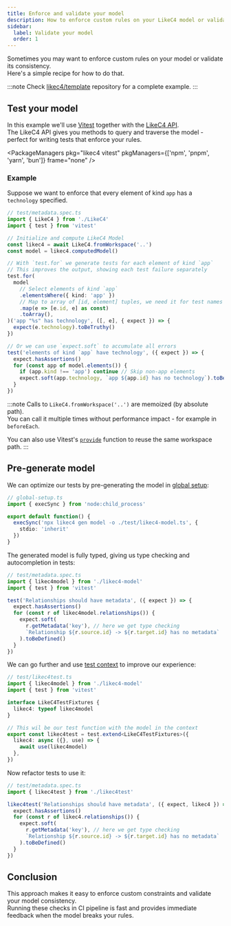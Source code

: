 ```yaml
---
title: Enforce and validate your model
description: How to enforce custom rules on your LikeC4 model or validate its consistency
sidebar: 
  label: Validate your model
  order: 1
---
```



Sometimes you may want to enforce custom rules on your model or validate its consistency.  
Here's a simple recipe for how to do that.

:::note
Check <a href="https://github.com/likec4/template" target='_blank'>likec4/template</a> repository for a complete example.
:::


## Test your model

In this example we'll use [Vitest](https://vitest.dev) together with the [LikeC4 API](/tooling/model-api/).  
The LikeC4 API gives you methods to query and traverse the model - perfect for writing tests that enforce your rules.

<PackageManagers
  pkg="likec4 vitest"
  pkgManagers={['npm', 'pnpm', 'yarn', 'bun']}
  frame="none"
/>

### Example

Suppose we want to enforce that every element of kind `app` has a `technology` specified.

```ts
// test/metadata.spec.ts
import { LikeC4 } from './LikeC4'
import { test } from 'vitest'

// Initialize and compute LikeC4 Model
const likec4 = await LikeC4.fromWorkspace('..')
const model = likec4.computedModel()

// With `test.for` we generate tests for each element of kind `app`
// This improves the output, showing each test failure separately
test.for(
  model
    // Select elements of kind `app`
    .elementsWhere({ kind: 'app' })
    // Map to array of [id, element] tuples, we need it for test names
    .map(e => [e.id, e] as const)
    .toArray(),
)('app "%s" has technology', ([, e], { expect }) => {
  expect(e.technology).toBeTruthy()
})

// Or we can use `expect.soft` to accumulate all errors
test('elements of kind `app` have technology', ({ expect }) => {
  expect.hasAssertions()
  for (const app of model.elements()) {
    if (app.kind !== 'app') continue // Skip non-app elements
    expect.soft(app.technology, `app ${app.id} has no technology`).toBeTruthy()
  }
})
```

:::note
Calls to `LikeC4.fromWorkspace('..')` are memoized (by absolute path).  
You can call it multiple times without performance impact - for example in `beforeEach`.

You can also use Vitest's [`provide`](https://vitest.dev/advanced/api/vitest.html#provide) function to reuse the same workspace path.
:::


## Pre-generate model

We can optimize our tests by pre-generating the model in [global setup](https://vitest.dev/config/#globalsetup):

```ts
// global-setup.ts
import { execSync } from 'node:child_process'

export default function() {
  execSync('npx likec4 gen model -o ./test/likec4-model.ts', {
    stdio: 'inherit'
  })
}
```

The generated model is fully typed, giving us type checking and autocompletion in tests:

```ts
// test/metadata.spec.ts
import { likec4model } from './likec4-model'
import { test } from 'vitest'

test('Relationships should have metadata', ({ expect }) => {
  expect.hasAssertions()
  for (const r of likec4model.relationships()) {
    expect.soft(
      r.getMetadata('key'), // here we get type checking 
      `Relationship ${r.source.id} -> ${r.target.id} has no metadata`
    ).toBeDefined()
  }
})
```

We can go further and use [test context](https://vitest.dev/api/#test-context) to improve our experience:

```ts
// test/likec4test.ts
import { likec4model } from './likec4-model'
import { test } from 'vitest'

interface LikeC4TestFixtures {
  likec4: typeof likec4model
}

// This wil be our test function with the model in the context
export const likec4test = test.extend<LikeC4TestFixtures>({
  likec4: async ({}, use) => {
    await use(likec4model)
  },
})
```

Now refactor tests to use it:

```ts
// test/metadata.spec.ts
import { likec4test } from './likec4test'

likec4test('Relationships should have metadata', ({ expect, likec4 }) => {
  expect.hasAssertions()
  for (const r of likec4.relationships()) {
    expect.soft(
      r.getMetadata('key'), // here we get type checking 
      `Relationship ${r.source.id} -> ${r.target.id} has no metadata`
    ).toBeDefined()
  }
})
```

## Conclusion

This approach makes it easy to enforce custom constraints and validate your model consistency.  
Running these checks in CI pipeline is fast and provides immediate feedback when the model breaks your rules.
